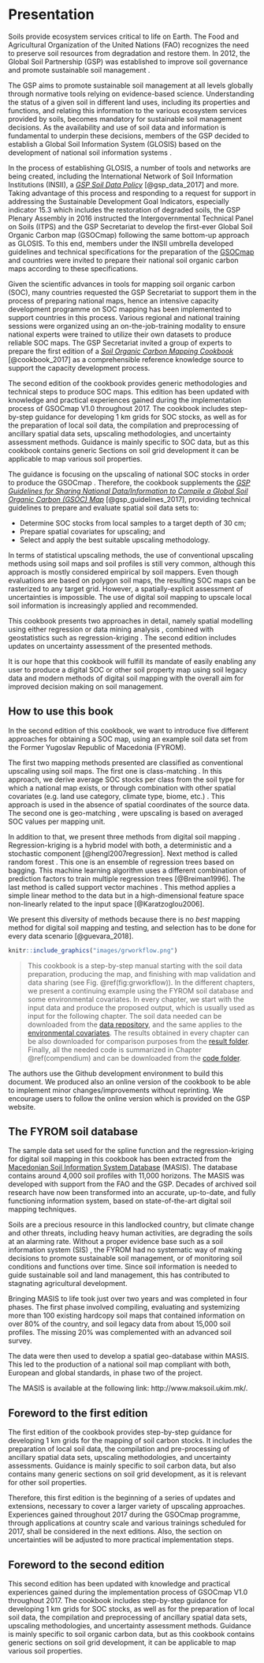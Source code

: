 \mainmatter
\pagestyle{fancy}

# Presentation

Soils provide ecosystem services critical to life on Earth. The Food and Agricultural Organization of the United Nations (FAO) recognizes the need to preserve soil resources from degradation and restore them. In 2012, the Global Soil Partnership (GSP) was established to improve soil governance and promote sustainable soil management \index{Sustainable soil management}. 

The GSP aims to promote sustainable soil management \index{Sustainable soil management} at all levels globally through normative tools relying on evidence-based science. Understanding the status of a given soil in different land uses, including its properties and functions, and relating this information to the various ecosystem services provided by soils, becomes mandatory for sustainable soil management \index{Sustainable soil management} decisions. As the availability and use of soil data and information is fundamental to underpin these decisions, members of the GSP decided to establish a Global Soil Information System (GLOSIS) 
\index{Soil Information System (SIS)!global} based on the development of national soil information systems \index{Soil Information System (SIS)!national}.

In the process of establishing GLOSIS, a number of tools and networks are being created, including the International Network of Soil Information Institutions (INSII), a [*GSP Soil Data Policy*](http://www.fao.org/3/a-bs975e.pdf) [@gsp_data_2017] and more. Taking advantage of this process and responding to a request for support in addressing the Sustainable Development Goal Indicators, especially indicator 15.3 which includes the restoration of degraded soils, the GSP Plenary Assembly in 2016 instructed the Intergovernmental Technical Panel on Soils (ITPS) and the GSP Secretariat to develop the first-ever Global Soil Organic Carbon map (GSOCmap) \index{Global Soil Organic Carbon Map (GSOCMap)} following the same bottom-up approach as GLOSIS. To this end, members under the INSII umbrella developed guidelines and technical specifications for the preparation of the [GSOCmap](http://www.fao.org/3/a-bp164e.pdf) \index{Global Soil Organic Carbon Map (GSOCMap)} and countries were invited to prepare their national soil organic carbon maps according to these specifications.

Given the scientific advances in tools for mapping soil organic carbon (SOC), many countries requested the GSP Secretariat to support them in the process of preparing national maps, hence an intensive capacity development programme on SOC mapping has been implemented to support countries in this process. Various regional and national training sessions were organized using an on-the-job-training modality to ensure national experts were trained to utilize their own datasets to produce reliable SOC maps. The GSP Secretariat invited a group of experts to prepare the first edition of a [*Soil Organic Carbon Mapping Cookbook*](http://www.fao.org/3/a-bs901e.pdf) [@cookbook_2017] as a comprehensible reference knowledge source to support the capacity development process.

The second edition of the cookbook provides generic methodologies and technical steps to produce SOC maps. This edition has been updated with knowledge and practical experiences gained during the implementation process of GSOCmap V1.0 \index{Global Soil Organic Carbon Map (GSOCMap)} throughout 2017. The cookbook includes step-by-step guidance for developing 1 km grids for SOC stocks, as well as for the preparation of local soil data, the compilation and preprocessing of ancillary spatial data sets, upscaling methodologies, and uncertainty assessment methods. Guidance is mainly specific to SOC data, but as this cookbook contains generic Sections on soil grid development it can be applicable to map various soil properties. 

The guidance is focusing on the upscaling of national SOC stocks in order to produce the GSOCmap \index{Global Soil Organic Carbon Map (GSOCMap)}. Therefore, the cookbook supplements the [*GSP Guidelines for Sharing National Data/Information to Compile a Global Soil Organic Carbon (GSOC) Map*](http://www.fao.org/3/a-bp164e.pdf) [@gsp_guidelines_2017], providing technical guidelines to prepare and evaluate spatial soil data sets to: 

* Determine SOC stocks from local samples to a target depth of 30 cm;
* Prepare spatial covariates \index{Environmental covariates} for upscaling; and
* Select and apply the best suitable upscaling methodology.

In terms of statistical upscaling methods, the use of conventional upscaling methods using soil maps and soil profiles is still very common, although this approach is mostly considered empirical by soil mappers. Even though evaluations are based on polygon soil maps, the resulting SOC maps can be rasterized to any target grid. However, a spatially-explicit assessment of uncertainties is impossible. The use of digital soil mapping to upscale local soil information is increasingly applied and recommended.

This cookbook presents two approaches in detail, namely spatial modelling using either regression or data mining analysis \index{Random forest (RF)}, combined with geostatistics such as regression-kriging \index{Regression-kriging (RK)}. The second edition includes updates on uncertainty assessment of the presented methods.

It is our hope that this cookbook will fulfill its mandate of easily enabling any user to produce a digital SOC or other soil property map using soil legacy data and modern methods of digital soil mapping \index{Digital Soil Mapping (DSM)} with the overall aim for improved decision making on soil management.

## 	How to use this book

In the second edition of this cookbook, we want to introduce five different approaches for obtaining a SOC map, using an example soil data set from the Former Yugoslav Republic of Macedonia (FYROM).

The first two mapping methods presented are classified as conventional upscaling using soil maps. The first one is class-matching \index{Class-matching}. In this approach, we derive average SOC stocks per class from the soil type for which a national map exists, or through combination with other spatial covariates (e.g. land use category, climate type, biome, etc.) \index{Environmental covariates}. This approach is used in the absence of spatial coordinates of the source data. The second one is geo-matching \index{Geo-matching}, were upscaling is based on averaged SOC values per mapping unit.

In addition to that, we present three methods from digital soil mapping \index{Digital Soil Mapping (DSM)}. Regression-kriging \index{Regression-kriging (RK)} is a hybrid model with both, a deterministic and a stochastic component [@hengl2007regression]. Next method is called random forest \index{Random forest (RF)}. This one is an ensemble of regression trees based on bagging. This machine learning algorithm uses a different combination of prediction factors to train multiple regression trees [@Breiman1996]. The last method is called support vector machines \index{Support Vector Machines (SVM)}. This method applies a simple linear method to the data but in a high-dimensional feature space non-linearly related to the input space [@Karatzoglou2006].

We present this diversity of methods because there is no *best* mapping method for digital soil mapping \index{Digital Soil Mapping (DSM)} and testing, and selection has to be done for every data scenario [@guevara_2018].

```r
knitr::include_graphics("images/grworkflow.png")
```

> This cookbook is a step-by-step manual starting with the soil data preparation, producing the map, and finishing with map validation and data sharing (see Fig. \@ref(fig:grworkflow)). In the different chapters, we present a continuing example using the FYROM soil database and some environmental covariates. In every chapter, we start with the input data and produce the proposed output, which is usually used as input for the following chapter. The soil data needed can be downloaded from the [data repository](https://github.com/FAO-GSP/SOC-Mapping-Cookbook/tree/master/data), and the same applies to the [environmental covariates](https://github.com/FAO-GSP/SOC-Mapping-Cookbook/tree/master/covs). The results obtained in every chapter can be also downloaded for comparison purposes from the [result folder](https://github.com/FAO-GSP/SOC-Mapping-Cookbook/tree/master/results). Finally, all the needed code is summarized in Chapter \@ref(compendium) and can be downloaded from the [code folder](https://github.com/FAO-GSP/SOC-Mapping-Cookbook/tree/master/code).

The authors use the Github development environment to build this document. We produced also an online version of the cookbook to be able to implement minor changes/improvements  without reprinting. We encourage users to follow the online  version which is provided on the GSP website.  

## The FYROM soil database

The sample data set used for the spline function and the regression-kriging for digital soil mapping in this cookbook has been extracted from the [Macedonian Soil Information System Database](http://www.maksoil.ukim.mk/) (MASIS). The database contains around 4,000 soil profiles with 11,000 horizons. The MASIS was developed with support from the FAO and the GSP. Decades of archived soil research have now been transformed into an accurate, up-to-date, and fully functioning information system, based on state-of-the-art digital soil mapping techniques.

Soils are a precious resource in this landlocked country, but climate change and other threats, including heavy human activities, are degrading the soils at an alarming rate. Without a proper evidence base such as a soil information system (SIS) \index{Soil Information System (SIS)!national}, the FYROM had no systematic way of making decisions to promote sustainable soil management, or of monitoring soil conditions and functions over time. Since soil information is needed to guide sustainable soil and land management, this has contributed to stagnating agricultural development.

Bringing MASIS to life took just over two years and was completed in four phases. The first phase involved compiling, evaluating and systemizing more than 100 existing hardcopy soil maps that contained information on over 80% of the country, and soil legacy data from about 15,000 soil profiles. The missing 20% was complemented with an advanced soil survey.

The data were then used to develop a spatial geo-database within MASIS. This led to the production of a national soil map compliant with both, European and global standards, in phase two of the project. 

The MASIS is available at the following link: http://www.maksoil.ukim.mk/.

## Foreword to the first edition

The first edition of the cookbook provides step-by-step guidance for developing 1 km grids for the mapping of soil carbon stocks. It includes the preparation of local soil data, the compilation and pre-processing of ancillary spatial data sets, upscaling methodologies, and uncertainty assessments. Guidance is mainly specific to soil carbon data, but also contains many generic sections on soil grid development, as it is relevant for other soil properties.

Therefore, this first edition is the beginning of a series of updates and extensions, necessary to cover a larger variety of upscaling approaches. Experiences gained throughout 2017 during the GSOCmap programme, through applications at country scale and various trainings scheduled for 2017, shall be considered in the next editions. Also, the section on uncertainties will be adjusted to more practical implementation steps.

## Foreword to the second edition

This second edition has been updated with knowledge and practical experiences gained during the implementation process of GSOCmap V1.0 throughout 2017. The cookbook includes step-by-step guidance for developing 1 km grids for SOC stocks, as well as for the preparation of local soil data, the compilation and preprocessing of ancillary spatial data sets, upscaling methodologies, and uncertainty assessment methods. Guidance is mainly specific to soil organic carbon data, but as this cookbook contains generic sections on soil grid development, it can be applicable to map various soil properties. 
